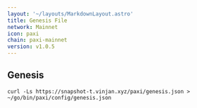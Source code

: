 ```yaml
---
layout: '~/layouts/MarkdownLayout.astro'
title: Genesis File
network: Mainnet
icon: paxi
chain: paxi-mainnet
version: v1.0.5
---
```

## Genesis 

```
curl -Ls https://snapshot-t.vinjan.xyz/paxi/genesis.json > ~/go/bin/paxi/config/genesis.json
```
